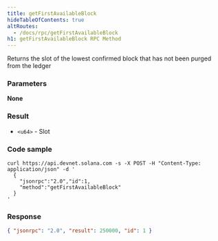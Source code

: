 ```yaml
---
title: getFirstAvailableBlock
hideTableOfContents: true
altRoutes:
  - /docs/rpc/getFirstAvailableBlock
h1: getFirstAvailableBlock RPC Method
---
```


Returns the slot of the lowest confirmed block that has not been purged from the
ledger

<DocSideBySide>

<DocLeftSide>

### Parameters

**None**

### Result

- `<u64>` - Slot

</DocLeftSide>
<DocRightSide>

### Code sample

```shell
curl https://api.devnet.solana.com -s -X POST -H "Content-Type: application/json" -d '
  {
    "jsonrpc":"2.0","id":1,
    "method":"getFirstAvailableBlock"
  }
'
```

### Response

```json
{ "jsonrpc": "2.0", "result": 250000, "id": 1 }
```

</DocRightSide>
</DocSideBySide>
